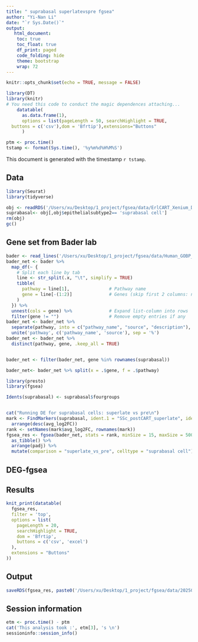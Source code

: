 ```yaml
---
title: " suprabasal superlatevspre fgsea"
author: "Yi-Nan Li"
date: "`r Sys.Date()`"
output: 
   html_document:
    toc: true
    toc_float: true
    df_print: paged
    code_folding: hide
    theme: bootstrap
    wrap: 72
---
```




```r
knitr::opts_chunk$set(echo = TRUE, message = FALSE)

```



```r
library(DT)
library(knitr)
# You need this code to conduct the magic dependences attaching...
    datatable(
      as.data.frame(1),
      options = list(pageLength = 50, searchHighlight = TRUE,
  buttons = c('csv'),dom = 'Bfrtip'),extensions="Buttons"
      )
```  



```r
ptm <- proc.time()
tstamp <- format(Sys.time(), '%y%m%d%H%M%S')

```
  
This document is generated with the timestamp ``r tstamp``.



## Data

```r
library(Seurat)
library(tidyverse)

obj <- readRDS('/Users/xu/Desktop/1_project/fgsea/data/ErlCART_Xenium_DermComp_250414112430.rds')
suprabasal<- obj[,obj$epithelialsubtype2== 'suprabasal cell']
rm(obj)
gc()


```


## Gene set from Bader lab
  
```r
bader <- read_lines('/Users/xu/Desktop/1_project/fgsea/data/Human_GOBP_AllPathways_noPFOCR_no_GO_iea_March_01_2025_symbol.gmt')
bader_net <- bader %>%
  map_df(~ {
    # Split each line by tab
    line <- str_split(.x, "\t", simplify = TRUE)
    tibble(
      pathway = line[1],               # Pathway name
      gene = line[-(1:2)]              # Genes (skip first 2 columns: name and description)
    )
  }) %>%
  unnest(cols = gene) %>%              # Expand list-column into rows
  filter(gene != "")                   # Remove empty entries if any
bader_net <- bader_net %>%
  separate(pathway, into = c("pathway_name", "source", "description"), sep = "%", fill = "right") %>%
  unite('pathway', c('pathway_name', 'source'), sep = '%')
bader_net <- bader_net %>%
  distinct(pathway, gene, .keep_all = TRUE)


bader_net <- filter(bader_net, gene %in% rownames(suprabasal))

bader_net<- bader_net %>% split(x = .$gene, f = .$pathway)


```


```r
library(presto)
library(fgsea)

Idents(suprabasal) <- suprabasal$fourgroups


cat("Running DE for suprabasal cells: superlate vs pre\n")
mark <- FindMarkers(suprabasal, ident.1 = "SSc_postCART_superlate", ident.2 = "SSc_preCART") %>%
  arrange(desc(avg_log2FC))
rank <- setNames(mark$avg_log2FC, rownames(mark))
fgsea_res <- fgsea(bader_net, stats = rank, minSize = 15, maxSize = 500) %>%
  as_tibble() %>%
  arrange(padj) %>%
  mutate(comparison = "superlate_vs_pre", celltype = "suprabasal cell")

```





## DEG-fgsea
## Results
  
  
```r
knit_print(datatable(
  fgsea_res,
  filter = 'top',
  options = list(
    pageLength = 20,
    searchHighlight = TRUE,
    dom = 'Bfrtip',
    buttons = c('csv', 'excel')
  ),
  extensions = "Buttons"
))

```


## Output
  
```r

saveRDS(fgsea_res, paste0('/Users/xu/Desktop/1_project/fgsea/data/20250416_ErlCARTXenium_supra_superlatevspre_FgseaRes_', tstamp, '.rds'))

```


## Session information
```r
etm <- proc.time() - ptm
cat('This analysis took :', etm[3], 's \n')
sessioninfo::session_info()
```


  
